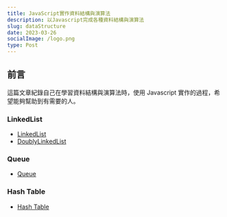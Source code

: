 ```yaml
---
title: JavaScript實作資料結構與演算法
description: 以Javascript完成各種資料結構與演算法
slug: dataStructure
date: 2023-03-26
socialImage: /logo.png
type: Post
---
```


## 前言

這篇文章紀錄自己在學習資料結構與演算法時，使用 Javascript 實作的過程，希望能夠幫助到有需要的人。

### LinkedList

- [LinkedList](/posts/linkedList)
- [DoublyLinkedList](/posts/doublyLinkedList)

### Queue

- [Queue](/posts/queue)

### Hash Table

- [Hash Table](/posts/hashTable)
